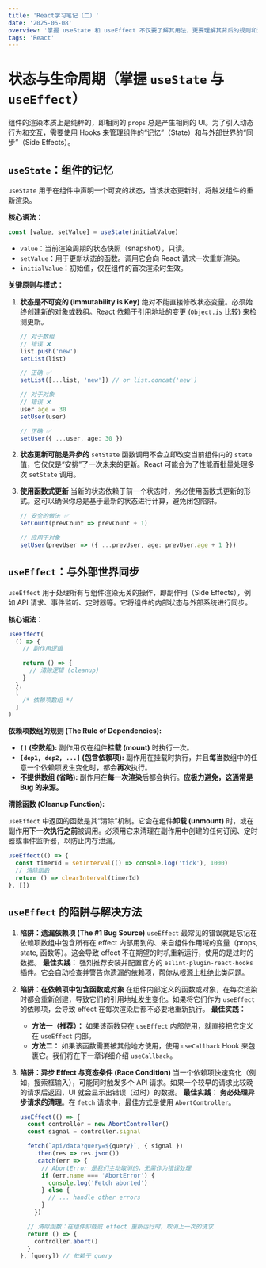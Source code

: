 ```yaml
---
title: 'React学习笔记（二）'
date: '2025-06-08'
overview: '掌握 useState 和 useEffect 不仅要了解其用法，更要理解其背后的规则和潜在陷阱。始终牢记状态的不可变性，并对 useEffect 的依赖项和清理机制保持敬畏之心，这是编写出健壮、可维护的 React 组件的关键。'
tags: 'React'
---
```


# 状态与生命周期（掌握 `useState` 与 `useEffect`）

组件的渲染本质上是纯粹的，即相同的 `props` 总是产生相同的 UI。为了引入动态行为和交互，需要使用 Hooks 来管理组件的“记忆”（State）和与外部世界的“同步”（Side Effects）。

## `useState`：组件的记忆

`useState` 用于在组件中声明一个可变的状态，当该状态更新时，将触发组件的重新渲染。

**核心语法：**

```ts
const [value, setValue] = useState(initialValue)
```

- `value`：当前渲染周期的状态快照（snapshot），只读。
- `setValue`：用于更新状态的函数。调用它会向 React 请求一次重新渲染。
- `initialValue`：初始值，仅在组件的首次渲染时生效。

**关键原则与模式：**

1. **状态是不可变的 (Immutability is Key)** 绝对不能直接修改状态变量。必须始终创建新的对象或数组。React 依赖于引用地址的变更 (`Object.is` 比较) 来检测更新。

   ```ts
   // 对于数组
   // 错误 ❌
   list.push('new')
   setList(list)

   // 正确 ✅
   setList([...list, 'new']) // or list.concat('new')

   // 对于对象
   // 错误 ❌
   user.age = 30
   setUser(user)

   // 正确 ✅
   setUser({ ...user, age: 30 })
   ```

2. **状态更新可能是异步的** `setState` 函数调用不会立即改变当前组件内的 `state` 值，它仅仅是“安排”了一次未来的更新。React 可能会为了性能而批量处理多次 `setState` 调用。

3. **使用函数式更新** 当新的状态依赖于前一个状态时，务必使用函数式更新的形式。这可以确保你总是基于最新的状态进行计算，避免闭包陷阱。

   ```ts
   // 安全的做法 ✅
   setCount(prevCount => prevCount + 1)

   // 应用于对象
   setUser(prevUser => ({ ...prevUser, age: prevUser.age + 1 }))
   ```

## `useEffect`：与外部世界同步

`useEffect` 用于处理所有与组件渲染无关的操作，即副作用（Side Effects），例如 API 请求、事件监听、定时器等。它将组件的内部状态与外部系统进行同步。

**核心语法：**

```typescript
useEffect(
  () => {
    // 副作用逻辑

    return () => {
      // 清除逻辑 (cleanup)
    }
  },
  [
    /* 依赖项数组 */
  ]
)
```

**依赖项数组的规则 (The Rule of Dependencies):**

- **`[]` (空数组):** 副作用仅在组件**挂载 (mount)** 时执行一次。
- **`[dep1, dep2, ...]` (包含依赖项):** 副作用在挂载时执行，并且**每当**数组中的任意一个依赖项发生变化时，都会**再次**执行。
- **不提供数组 (省略):** 副作用在**每一次渲染**后都会执行。**应极力避免，这通常是 Bug 的来源。**

**清除函数 (Cleanup Function):**

`useEffect` 中返回的函数是其“清除”机制。它会在组件**卸载 (unmount)** 时，或在副作用**下一次执行之前**被调用。必须用它来清理在副作用中创建的任何订阅、定时器或事件监听器，以防止内存泄漏。

```ts
useEffect(() => {
  const timerId = setInterval(() => console.log('tick'), 1000)
  // 清除函数
  return () => clearInterval(timerId)
}, [])
```

## `useEffect` 的陷阱与解决方法

1. **陷阱：遗漏依赖项 (The #1 Bug Source)** `useEffect` 最常见的错误就是忘记在依赖项数组中包含所有在 effect 内部用到的、来自组件作用域的变量（props, state, 函数等）。这会导致 effect 不在期望的时机重新运行，使用的是过时的数据。 **最佳实践：** 强烈推荐安装并配置官方的 `eslint-plugin-react-hooks` 插件。它会自动检查并警告你遗漏的依赖项，帮你从根源上杜绝此类问题。

2. **陷阱：在依赖项中包含函数或对象** 在组件内部定义的函数或对象，在每次渲染时都会重新创建，导致它们的引用地址发生变化。如果将它们作为 `useEffect` 的依赖项，会导致 effect 在每次渲染后都不必要地重新执行。 **最佳实践：**

   - **方法一（推荐）：** 如果该函数只在 `useEffect` 内部使用，就直接把它定义在 `useEffect` 内部。
   - **方法二：** 如果该函数需要被其他地方使用，使用 `useCallback` Hook 来包裹它。我们将在下一章详细介绍 `useCallback`。

3. **陷阱：异步 Effect 与竞态条件 (Race Condition)** 当一个依赖项快速变化（例如，搜索框输入），可能同时触发多个 API 请求。如果一个较早的请求比较晚的请求后返回，UI 就会显示出错误（过时）的数据。 **最佳实践：** **务必处理异步请求的清理**。在 `fetch` 请求中，最佳方式是使用 `AbortController`。

   ```ts
   useEffect(() => {
     const controller = new AbortController()
     const signal = controller.signal

     fetch(`api/data?query=${query}`, { signal })
       .then(res => res.json())
       .catch(err => {
         // AbortError 是我们主动取消的，无需作为错误处理
         if (err.name === 'AbortError') {
           console.log('Fetch aborted')
         } else {
           // ... handle other errors
         }
       })

     // 清除函数：在组件卸载或 effect 重新运行时，取消上一次的请求
     return () => {
       controller.abort()
     }
   }, [query]) // 依赖于 query
   ```